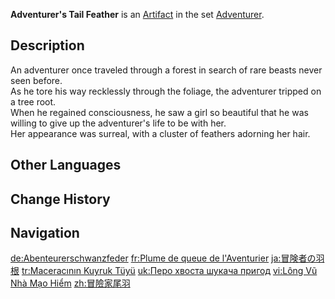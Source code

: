{{Artifact Infobox
|image = Item Adventurer's Tail Feather.png
|set   = Adventurer
|piece = Plume of Death
}}
{{Description|The feather of an exotic bird rarely seen on this continent.}}
'''Adventurer's Tail Feather''' is an [[Artifact]] in the set [[Adventurer]].

==Description==
An adventurer once traveled through a forest in search of rare beasts never seen before.<br>As he tore his way recklessly through the foliage, the adventurer tripped on a tree root.<br>When he regained consciousness, he saw a girl so beautiful that he was willing to give up the adventurer's life to be with her.<br>Her appearance was surreal, with a cluster of feathers adorning her hair.

==Other Languages==
{{Other Languages
|en      = Adventurer's Tail Feather
|zhs     = 冒险家尾羽
|zhs_rm  = Màoxiǎnjiā Wěiyǔ
|zht     = 冒險家尾羽
|zht_rm  = Màoxiǎnjiā Wěiyǔ
|zh_tl   = Adventurer's Tail Feather
|ja      = 冒険者の羽根
|ja_rm   = Boukensha no Hane
|ja_tl   = Adventurer's Feather
|ko      = 모험가의 꽁지 깃털
|ko_rm   = Moheomga-ui Kkongji Git'teol
|ko_tl   = Adventurer's Tail Feather
|es      = Pluma del Aventurero
|es_tl   = Feather of the Adventurer
|fr      = Plume de queue de l'Aventurier
|fr_tl   = Tail Feather of the Adventurer
|ru      = Перо искателя приключений
|ru_tl   = Adventurer's Feather
|th      = Adventurer's Tail Feather
|vi      = Lông Vũ Nhà Mạo Hiểm
|vi_tl   = Adventurer's Feather
|de      = Abenteurerschwanzfeder
|de_tl   = Adventurer's Tail Feather
|id      = Adventurer's Tail Feather
|pt      = Pena de Cauda de Aventureiro
|pt_tl   = 
|tr      = Maceracının Kuyruk Tüyü
|tr_tl   = Adventurer's Tail Feather
|it      = Piuma dell'avventuriere
|it_tl   = Feather of the Adventurer
}}

==Change History==
{{Change History|1.0}}

==Navigation==
{{Artifact Set Navbox|Adventurer}}

[[de:Abenteurerschwanzfeder]]
[[fr:Plume de queue de l'Aventurier]]
[[ja:冒険者の羽根]]
[[tr:Maceracının Kuyruk Tüyü]]
[[uk:Перо хвоста шукача пригод]]
[[vi:Lông Vũ Nhà Mạo Hiểm]]
[[zh:冒險家尾羽]]